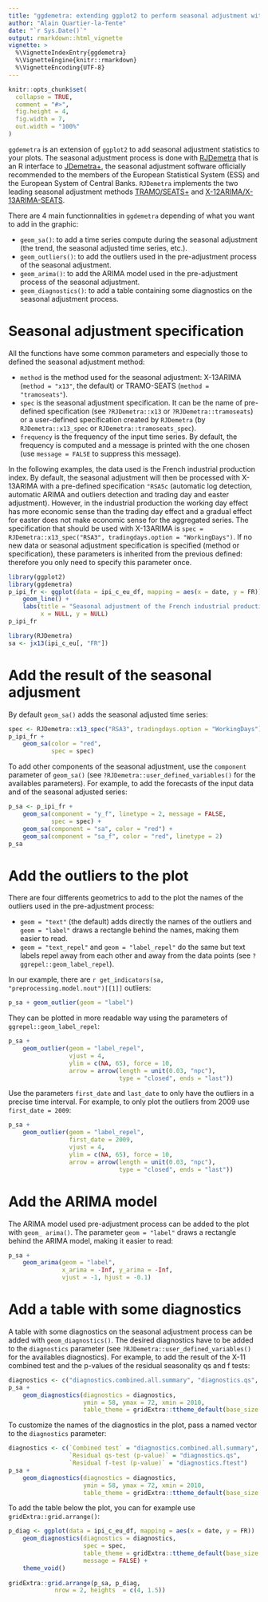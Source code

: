 ---
title: "ggdemetra: extending ggplot2 to perform seasonal adjustment with RJDemetra"
author: "Alain Quartier-la-Tente"
date: "`r Sys.Date()`"
output: rmarkdown::html_vignette
vignette: >
  %\VignetteIndexEntry{ggdemetra}
  %\VignetteEngine{knitr::rmarkdown}
  %\VignetteEncoding{UTF-8}
---

```{r setup, include = FALSE}
knitr::opts_chunk$set(
  collapse = TRUE,
  comment = "#>",
  fig.height = 4,
  fig.width = 7,
  out.width = "100%"
)
```

`ggdemetra` is an extension of `ggplot2` to add seasonal adjustment statistics to your plots. The seasonal adjustment process is done with [RJDemetra](https://github.com/jdemetra/rjdemetra) that is an R interface to [JDemetra+](https://github.com/jdemetra/jdemetra-app), the seasonal adjustment software officially recommended to the members of the European Statistical System (ESS) and the European System of Central Banks. `RJDemetra` implements the two leading seasonal adjustment methods [TRAMO/SEATS+](http://www.bde.es/bde/en/secciones/servicios/Profesionales/Programas_estadi/Programas_estad_d9fa7f3710fd821.html) and [X-12ARIMA/X-13ARIMA-SEATS](https://www.census.gov/srd/www/x13as/).

There are 4 main functionnalities in `ggdemetra` depending of what you want to add in the graphic:

- `geom_sa()`: to add a time series compute during the seasonal adjustment (the trend, the seasonal adjusted time series, etc.).  
- `geom_outliers()`: to add the outliers used in the pre-adjustment process of the seasonal adjustment.
- `geom_arima()`: to add the ARIMA model used in the pre-adjustment process of the seasonal adjustment.
- `geom_diagnostics()`: to add a table containing some diagnostics on the seasonal adjustment process.

# Seasonal adjustment specification

All the functions have some common parameters and especially those to defined the seasonal adjustment method:

- `method` is the method used for the seasonal adjustment: X-13ARIMA (`method = "x13"`, the default) or TRAMO-SEATS (`method = "tramoseats"`).  
- `spec` is the seasonal adjustment specification. It can be the name of pre-defined specification (see `?RJDemetra::x13` or `?RJDemetra::tramoseats`) or a user-defined specification created by `RJDemetra` (by `RJDemetra::x13_spec` or `RJDemetra::tramoseats_spec`).  
- `frequency` is the frequency of the input time series. By default, the frequency is computed and a message is printed with the one chosen (use `message = FALSE` to suppress this message).

In the following examples, the data used is the French industrial production index. By default, the seasonal adjustment will then be processed with X-13ARIMA with a pre-defined specification `"RSA5c` (automatic log detection, automatic ARIMA and outliers detection and trading day and easter adjustment). However, in the industrial production the working day effect has more economic sense than the trading day effect and a gradual effect for easter does not make economic sense for the aggregated series. The specification that should be used with X-13ARIMA is `spec = RJDemetra::x13_spec("RSA3", tradingdays.option = "WorkingDays")`. If no new data or seasonal adjustment specification is specified (method or specification), these parameters is inherited from the previous defined: therefore you only need to specify this parameter once.

```{r, warning=FALSE, message=FALSE}
library(ggplot2)
library(ggdemetra)
p_ipi_fr <- ggplot(data = ipi_c_eu_df, mapping = aes(x = date, y = FR)) +
    geom_line() +
    labs(title = "Seasonal adjustment of the French industrial production index",
         x = NULL, y = NULL)
p_ipi_fr
```

```{r,include=FALSE}
library(RJDemetra)
sa <- jx13(ipi_c_eu[, "FR"])
```

# Add the result of the seasonal adjusment

By default `geom_sa()` adds the seasonal adjusted time series:

```{r}
spec <- RJDemetra::x13_spec("RSA3", tradingdays.option = "WorkingDays")
p_ipi_fr +
    geom_sa(color = "red",
            spec = spec)
```

To add other components of the seasonal adjustment, use the `component` parameter of `geom_sa()` (see `?RJDemetra::user_defined_variables()` for the availables parameters). For example, to add the forecasts of the input data and of the seasonal adjusted series:

```{r}
p_sa <- p_ipi_fr +
    geom_sa(component = "y_f", linetype = 2, message = FALSE,
            spec = spec) + 
    geom_sa(component = "sa", color = "red") +
    geom_sa(component = "sa_f", color = "red", linetype = 2)
p_sa
```

# Add the outliers to the plot

There are four differents geometrics to add to the plot the names of the outliers used in the pre-adjustment process:

- `geom = "text"` (the default) adds directly the names of the outliers and `geom = "label"` draws a rectangle behind the names, making them easier to read.  
- `geom = "text_repel"` and `geom = "label_repel"` do the same but text labels repel away from each other and away from the data points (see `?ggrepel::geom_label_repel`).

In our example, there are `r get_indicators(sa, "preprocessing.model.nout")[[1]]` outliers:

```{r}
p_sa + geom_outlier(geom = "label")
```

They can be plotted in more readable way using the parameters of `ggrepel::geom_label_repel`:
```{r}
p_sa + 
    geom_outlier(geom = "label_repel",
                 vjust = 4,
                 ylim = c(NA, 65), force = 10,
                 arrow = arrow(length = unit(0.03, "npc"),
                               type = "closed", ends = "last"))
```

Use the parameters `first_date` and `last_date` to only have the outliers in a precise time interval. For example, to only plot the outliers from 2009 use `first_date = 2009`:
```{r}
p_sa + 
    geom_outlier(geom = "label_repel",
                 first_date = 2009,
                 vjust = 4,
                 ylim = c(NA, 65), force = 10,
                 arrow = arrow(length = unit(0.03, "npc"),
                               type = "closed", ends = "last"))
```

# Add the ARIMA model

The ARIMA model used pre-adjustment process can be added to the plot with `geom_
arima()`. The parameter `geom = "label"` draws a rectangle behind the ARIMA model, making it easier to read:

```{r}
p_sa + 
    geom_arima(geom = "label",
               x_arima = -Inf, y_arima = -Inf, 
               vjust = -1, hjust = -0.1)
```

# Add a table with some diagnostics

A table with some diagnostics on the seasonal adjustment process can be added with `geom_diagnostics()`. The  desired diagnostics have to be added to the `diagnostics` parameter (see `?RJDemetra::user_defined_variables()` for the availables diagnostics). For example, to add the result of the X-11 combined test and the p-values of the residual seasonality qs and f tests:

```{r}
diagnostics <- c("diagnostics.combined.all.summary", "diagnostics.qs", "diagnostics.ftest")
p_sa + 
    geom_diagnostics(diagnostics = diagnostics,
                     ymin = 58, ymax = 72, xmin = 2010,
                     table_theme = gridExtra::ttheme_default(base_size = 8))
```

To customize the names of the diagnostics in the plot, pass a named vector to the `diagnostics` parameter:

```{r}
diagnostics <- c(`Combined test` = "diagnostics.combined.all.summary",
                 `Residual qs-test (p-value)` = "diagnostics.qs",
                 `Residual f-test (p-value)` = "diagnostics.ftest")
p_sa + 
    geom_diagnostics(diagnostics = diagnostics,
                     ymin = 58, ymax = 72, xmin = 2010,
                     table_theme = gridExtra::ttheme_default(base_size = 8))
```


To add the table below the plot, you can for example use `gridExtra::grid.arrange()`: 
```{r}
p_diag <- ggplot(data = ipi_c_eu_df, mapping = aes(x = date, y = FR))  +
    geom_diagnostics(diagnostics = diagnostics,
                     spec = spec,
                     table_theme = gridExtra::ttheme_default(base_size = 8),
                     message = FALSE) + 
    theme_void()
    
gridExtra::grid.arrange(p_sa, p_diag,
             nrow = 2, heights  = c(4, 1.5))
```
